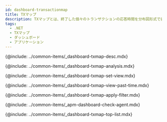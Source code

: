 ```yaml
---
id: dashboard-transactionmap
title: TXマップ
description: TXマップとは、終了した個々のトランザクションの応答時間を分布図形式で表現したチャートです。
tags:
  - .NET
  - TXマップ
  - ダッシュボード
  - アプリケーション
---
```


{@include: ../common-items/_dashboard-txmap-desc.mdx} 

<!-- 트레이스 분석하기-->

{@include: ../common-items/_dashboard-txmap-analysis.mdx}

<!-- 조회 기준 변경하기-->

{@include: ../common-items/_dashboard-txmap-set-view.mdx}

<!-- 과거 데이터 조회하기-->

{@include: ../common-items/_dashboard-txmap-view-past-time.mdx} 

<!-- 필터 적용하기-->

{@include: ../common-items/_dashboard-txmap-apply-filter.mdx}

<!-- 에이전트 확인하기-->

{@include: ../common-items/_apm-dashboard-check-agent.mdx}

<!-- 상위 목록 확인하기-->

{@include: ../common-items/_dashboard-txmap-top-list.mdx} 
